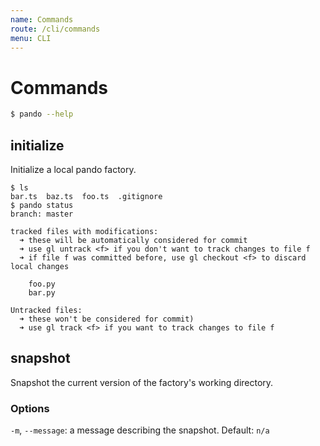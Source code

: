 ```yaml
---
name: Commands
route: /cli/commands
menu: CLI
---
```


# Commands

```bash
$ pando --help


```

## initialize

Initialize a local pando factory.


```text
$ ls
bar.ts  baz.ts  foo.ts  .gitignore
$ pando status
branch: master

tracked files with modifications:
  ➜ these will be automatically considered for commit
  ➜ use gl untrack <f> if you don't want to track changes to file f
  ➜ if file f was committed before, use gl checkout <f> to discard local changes

    foo.py
    bar.py

Untracked files:
  ➜ these won't be considered for commit)
  ➜ use gl track <f> if you want to track changes to file f
```

## snapshot

Snapshot the current version of the factory's working directory.

### Options

```-m```, ```--message```: a message describing the snapshot. Default: ```n/a```
